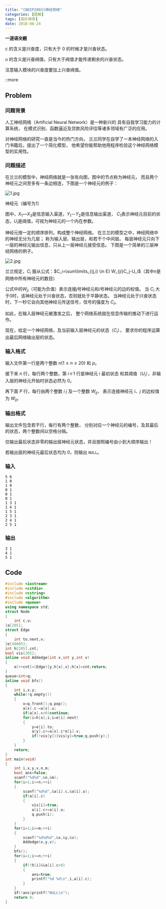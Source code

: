 ```yaml
---
title: "[NOIP2003]神经网络"
categories: [题解]
tags: [拓扑排序]
date: 2018-06-24
---
```


**一道~~语文题~~**

$c$ 的含义是兴奋度，只有大于 0 的时候才是兴奋状态。

$u$ 的含义是兴奋阀值，只有大于阀值才能传递剩余的兴奋状态。

注意输入模块的兴奋度要加上兴奋阀值。

::more

## Problem
### 问题背景

人工神经网络（Artificial Neural Network）是一种新兴的
具有自我学习能力的计算系统，
在模式识别、函数逼近及贷款风险评估等诸多领域有广泛的应用。

对神经网络的研究一直是当今的热门方向，
兰兰同学在自学了一本神经网络的入门书籍后，提出了一个简化模型，
他希望你能帮助他用程序检验这个神经网络模型的实用性。

### 问题描述

在兰兰的模型中，神经网络就是一张有向图，图中的节点称为神经元，
而且两个神经元之间至多有一条边相连，下图是一个神经元的例子：

![1.jpg](./solution-code1065/1.jpg)

神经元（编号为1）

图中，$X_1—X_3$是信息输入渠道，$Y_1－Y_2$是信息输出渠道，
$C_1$表示神经元目前的状态，$U_i$是阈值，可视为神经元的一个内在参数。

神经元按一定的顺序排列，构成整个神经网络。
在兰兰的模型之中，神经网络中的神经无分为几层；
称为输入层、输出层，和若干个中间层。
每层神经元只向下一层的神经元输出信息，只从上一层神经元接受信息。
下图是一个简单的三层神经网络的例子。

![2.jpg](./solution-code1065/2.jpg)

兰兰规定，$C_i$ 服从公式：$C_i=\sum\limits_{(j,i) \in E} W_{ji}C_j-U_i$（其中$n$是网络中所有神经元的数目）

公式中的$W_{ji}$（可能为负值）表示连接$j$号神经元和$i$号神经元的边的权值。
当 $C_i$ 大于$0$时，该神经元处于兴奋状态，否则就处于平静状态。
当神经元处于兴奋状态时，下一秒它会向其他神经元传送信号，信号的强度为 $C_i$。

如此，在输入层神经元被激发之后，
整个网络系统就在信息传输的推动下进行运作。

现在，给定一个神经网络，及当前输入层神经元的状态（$C_i$），
要求你的程序运算出最后网络输出层的状态。
### 输入格式

输入文件第一行是两个整数 $n(1\le n\le 20)$ 和 $p$。

接下来 $n$ 行，每行两个整数，第 $i＋1$ 行是神经元 $i$ 最初状态
和其阈值（$U_i$），非输入层的神经元开始时状态必然为 $0$。

再下面 $P$ 行，每行由两个整数 $i\ j$ 及一个整数 $W_{ij}$，
表示连接神经元 $i$、$j$ 的边权值为 $W_{ij}$。

### 输出格式

输出文件包含若干行，每行有两个整数，
分别对应一个神经元的编号，及其最后的状态，两个整数间以空格分隔。

仅输出最后状态非零的输出层神经元状态，并且按照编号由小到大顺序输出！

若输出层的神经元最后状态均为 $0$，则输出 `NULL`。
### 输入
```plain
5 6
1 0
1 0
0 1
0 1
0 1
1 3 1
1 4 1
1 5 1
2 3 1
2 4 1
2 5 1
```
### 输出
```plain
3 1
4 1
5 1
```
## Code
```cpp
#include <iostream>
#include <cstdio>
#include <cstring>
#include <algorithm>
#include <queue>
using namespace std;
struct Node
{
	int c,u;
}a[205];
struct Edge
{
	int to,next,v;
}e[40005];
int h[205],cnt;
bool vis[205];
inline void Addedge(int x,int y,int v)
{
	e[++cnt]=(Edge){y,h[x],v};h[x]=cnt;return;
}
queue<int>q;
inline void bfs()
{
	int i,x,y;
	while(!q.empty())
	{
		x=q.front();q.pop();
		a[x].c-=a[x].u;
		if(a[x].c<0)continue;
		for(i=h[x];i;i=e[i].next)
		{
			y=e[i].to;
			a[y].c+=a[x].c*e[i].v;
			if(!vis[y]){vis[y]=true;q.push(y);}
		}
	}
	return;
}
int main(void)
{
	int i,x,y,v,n,m;
	bool ans=false;
	scanf("%d%d",&n,&m);
	for(i=1;i<=n;++i)
	{
		scanf("%d%d",&a[i].c,&a[i].u);
		if(a[i].c)
		{
			vis[i]=true;
			a[i].c+=a[i].u;
			q.push(i);
		}
	}
	for(i=1;i<=m;++i)
	{
		scanf("%d%d%d",&x,&y,&v);
		Addedge(x,y,v);
	}
	bfs();
	for(i=1;i<=n;++i)
	{
		if(!h[i]&&a[i].c>0)
		{
			ans=true;
			printf("%d %d\n",i,a[i].c);
		}
	}
	if(!ans)printf("NULL\n");
	return 0;
}
```
